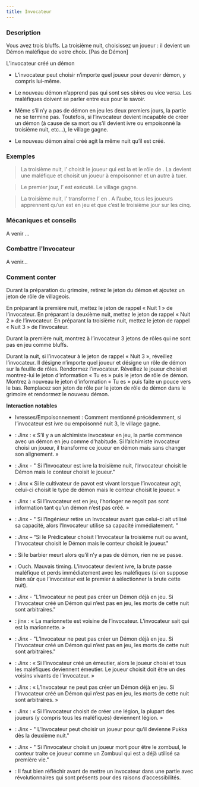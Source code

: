 ```yaml
---
title: Invocateur
---
```



<Role INVOCATEUR header />

### Description

Vous avez trois bluffs. La troisième nuit, choisissez un joueur : il devient un Démon maléfique de votre choix. [Pas de Démon]

L’invocateur créé un démon

-	L’invocateur peut choisir n’importe quel joueur pour devenir démon, y compris lui-même.

-	Le nouveau démon n’apprend pas qui sont ses sbires ou vice versa. Les maléfiques doivent se parler entre eux pour le savoir.

-	Même s’il n’y a pas de démon en jeu les deux premiers jours, la partie ne se termine pas. Toutefois, si l’invocateur devient incapable de créer un démon (à cause de sa mort ou s’il devient ivre ou empoisonné la troisième nuit, etc…), le village gagne.

-	Le nouveau démon ainsi créé agit la même nuit qu’il est créé.

### Exemples

> La troisième nuit, l’<Role INVOCATEUR /> choisit le joueur qui est la <Role BALANCE /> et le rôle de <Role SANGSUE />. La <Role BALANCE /> devient une <Role SANGSUE /> maléfique et choisit un joueur à empoisonner et un autre à tuer.

> Le premier jour, l’<Role INVOCATEUR /> est exécuté. Le village gagne.

> La troisième nuit, l’<Role INVOCATEUR /> transforme l’<Role ALCHIMISTE /> en <Role LEVIATHAN />. A l’aube, tous les joueurs apprennent qu’un <Role LEVIATHAN /> est en jeu et que c’est le troisième jour sur les cinq. 

### Mécaniques et conseils

A venir ...

### Combattre l'Invocateur

A venir...

### Comment conter

Durant la préparation du grimoire, retirez le jeton du démon et ajoutez un jeton de rôle de villageois.

En préparant la première nuit, mettez le jeton de rappel « Nuit 1 » de l’invocateur. En préparant la deuxième nuit, mettez le jeton de rappel « Nuit 2 » de l’invocateur. En préparant la troisième nuit, mettez le jeton de rappel « Nuit 3 » de l’invocateur.

Durant la première nuit, montrez à l’invocateur 3 jetons de rôles qui ne sont pas en jeu comme bluffs.

Durant la nuit, si l’invocateur à le jeton de rappel « Nuit 3 », réveillez l’invocateur. Il désigne n’importe quel joueur et désigne un rôle de démon sur la feuille de rôles. Rendormez l’invocateur. Réveillez le joueur choisi et montrez-lui le jeton d’information « Tu es » puis le jeton de rôle de démon. Montrez à nouveau le jeton d’information « Tu es » puis faite un pouce vers le bas. Remplacez son jeton de rôle par le jeton de rôle de démon dans le grimoire et rendormez le nouveau démon.

**Interaction notables**

- Ivresses/Empoisonnement : Comment mentionné précédemment, si l’invocateur est ivre ou empoisonné nuit 3, le village gagne.

- <Role ALCHIMISTE /> : Jinx : « S’il y a un alchimiste invocateur en jeu, la partie commence avec un démon en jeu comme d’habitude. Si l’alchimiste invocateur choisi un joueur, il transforme ce joueur en démon mais sans changer son alignement. »

- <Role COURTISANE /> : Jinx - " Si l’Invocateur est ivre la troisième nuit, l’Invocateur choisit le Démon mais le conteur choisit le joueur."

- <Role CULTIVATEUR_DE_PAVOT /> : Jinx « Si le cultivateur de pavot est vivant lorsque l’invocateur agit, celui-ci choisit le type de démon mais le conteur choisit le joueur. »

- <Role HORLOGER /> : Jinx : « Si l’invocateur est en jeu, l’horloger ne reçoit pas sont information tant qu’un démon n’est pas créé. »

- <Role INGENIEUR /> : Jinx - " Si l’Ingénieur retire un Invocateur avant que celui-ci ait utilisé sa capacité, alors l’Invocateur utilise sa capacité immédiatement. "

- <Role PREDICATEUR /> : Jinx – “Si le Prédicateur choisit l’Invocateur la troisième nuit ou avant, l’Invocateur choisit le Démon mais le conteur choisit le joueur."

- <Role BARBIER /> : Si le barbier meurt alors qu’il n’y a pas de démon, rien ne se passe.

- <Role BRUTE /> : Ouch. Mauvais timing. L’invocateur devient ivre, la brute passe maléfique et perds immédiatement avec les maléfiques (si on suppose bien sûr que l’invocateur est le premier à sélectionner la brute cette nuit).

- <Role CHAPELIER /> : Jinx - "L’Invocateur ne peut pas créer un Démon déjà en jeu. Si l’Invocateur créé un Démon qui n’est pas en jeu, les morts de cette nuit sont arbitraires."

- <Role MARIONNETTE /> : jinx : « La marionnette est voisine de l’invocateur. L’invocateur sait qui est la marionnette. »

- <Role VIEILLE_CHOUETTE /> : Jinx - "L’Invocateur ne peut pas créer un Démon déjà en jeu. Si l’Invocateur créé un Démon qui n’est pas en jeu, les morts de cette nuit sont arbitraires."

- <Role EMEUTIER /> : Jinx : « Si l’invocateur créé un émeutier, alors le joueur choisi et tous les maléfiques deviennent émeutier. Le joueur choisit doit être un des voisins vivants de l’invocateur. »

- <Role KAZALI /> : Jinx : « L’Invocateur ne peut pas créer un Démon déjà en jeu. Si l’Invocateur créé un Démon qui n’est pas en jeu, les morts de cette nuit sont arbitraires. »

- <Role LEGION /> : Jinx : « Si l’invocateur choisit de créer une légion, la plupart des joueurs (y compris tous les maléfiques) deviennent légion. »

- <Role PUKKA /> : Jinx - " L’Invocateur peut choisir un joueur pour qu’il devienne Pukka dès la deuxième nuit."

- <Role ZOMBUUL /> : Jinx - " Si l’invocateur choisit un joueur mort pour être le zombuul, le conteur traite ce joueur comme un Zombuul qui est a déjà utilisé sa première vie." 

- <Fabled REVOLUTIONNAIRE /> : Il faut bien réfléchir avant de mettre un invocateur dans une partie avec révolutionnaires qui sont présents pour des raisons d’accessibilités. 